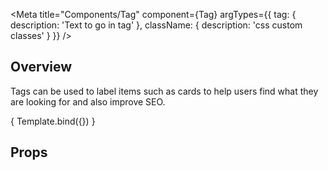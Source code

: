 

<Meta 
    title="Components/Tag" 
    component={Tag}
    argTypes={{
    tag: {
        description: 'Text to go in tag'
    },
    className: {
        description: 'css custom classes'
    }
  }}
/>


<HeaderSimple title='Tag' />

## Overview

Tags can be used to label items such as cards to help users find what they are looking for and also improve SEO.

<Canvas>
    <Story
    name = "Overview"
    args = {{
        tag: 'Home, removals'
    }}>
        { Template.bind({}) }
    </Story>
</Canvas>

## Props

<ArgsTable story="Overview" />